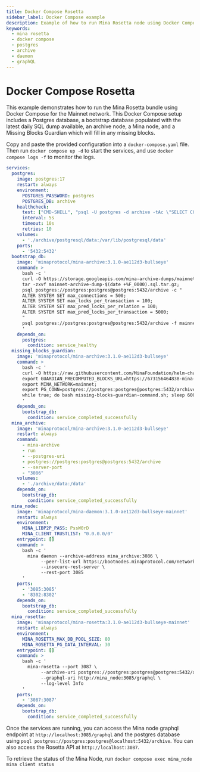```yaml
---
title: Docker Compose Rosetta
sidebar_label: Docker Compose example
description: Example of how to run Mina Rosetta node using Docker Compose.
keywords:
  - mina rosetta
  - docker compose
  - postgres
  - archive
  - daemon
  - graphQL
---
```


# Docker Compose Rosetta

This example demonstrates how to run the Mina Rosetta bundle using Docker Compose for the Mainnet network. This Docker Compose setup includes a Postgres database, a bootstrap database populated with the latest daily SQL dump available, an archive node, a Mina node, and a Missing Blocks Guardian which will fill in any missing blocks.

Copy and paste the provided configuration into a `docker-compose.yaml` file. Then run `docker compose up -d` to start the services, and use `docker compose logs -f` to monitor the logs.

```yaml
services:
  postgres:
    image: postgres:17
    restart: always
    environment:
      POSTGRES_PASSWORD: postgres
      POSTGRES_DB: archive
    healthcheck:
      test: ["CMD-SHELL", "psql -U postgres -d archive -tAc \"SELECT COUNT(*) FROM pg_database WHERE datname='archive';\" | grep -q '^1$'"]
      interval: 5s
      timeout: 10s
      retries: 10
    volumes:
      - './archive/postgresql/data:/var/lib/postgresql/data'
    ports:
      - '5432:5432'
  bootstrap_db:
    image: 'minaprotocol/mina-archive:3.1.0-ae112d3-bullseye'
    command: >
      bash -c '
      curl -O https://storage.googleapis.com/mina-archive-dumps/mainnet-archive-dump-$(date +%F_0000).sql.tar.gz;
      tar -zxvf mainnet-archive-dump-$(date +%F_0000).sql.tar.gz;
      psql postgres://postgres:postgres@postgres:5432/archive -c "
      ALTER SYSTEM SET max_connections = 500;
      ALTER SYSTEM SET max_locks_per_transaction = 100;
      ALTER SYSTEM SET max_pred_locks_per_relation = 100;
      ALTER SYSTEM SET max_pred_locks_per_transaction = 5000;
      "
      psql postgres://postgres:postgres@postgres:5432/archive -f mainnet-archive-dump-$(date +%F_0000).sql;
      '
    depends_on:
      postgres:
        condition: service_healthy
  missing_blocks_guardian:
    image: 'minaprotocol/mina-archive:3.1.0-ae112d3-bullseye'
    command: >
      bash -c '
      curl -O https://raw.githubusercontent.com/MinaFoundation/helm-charts/main/mina-archive/scripts/missing-blocks-guardian-command.sh;
      export GUARDIAN_PRECOMPUTED_BLOCKS_URL=https://673156464838-mina-precomputed-blocks.s3.us-west-2.amazonaws.com/mainnet;
      export MINA_NETWORK=mainnet;
      export PG_CONN=postgres://postgres:postgres@postgres:5432/archive;
      while true; do bash missing-blocks-guardian-command.sh; sleep 600; done
      '
    depends_on:
      bootstrap_db:
        condition: service_completed_successfully
  mina_archive:
    image: 'minaprotocol/mina-archive:3.1.0-ae112d3-bullseye'
    restart: always
    command:
      - mina-archive
      - run
      - --postgres-uri
      - postgres://postgres:postgres@postgres:5432/archive
      - --server-port
      - "3086"
    volumes:
      - './archive/data:/data'
    depends_on:
      bootstrap_db:
        condition: service_completed_successfully
  mina_node:
    image: 'minaprotocol/mina-daemon:3.1.0-ae112d3-bullseye-mainnet'
    restart: always
    environment:
      MINA_LIBP2P_PASS: PssW0rD
      MINA_CLIENT_TRUSTLIST: "0.0.0.0/0"
    entrypoint: []
    command: >
      bash -c '
        mina daemon --archive-address mina_archive:3086 \
             --peer-list-url https://bootnodes.minaprotocol.com/networks/mainnet.txt \
             --insecure-rest-server \
             --rest-port 3085
      '
    ports:
      - '3085:3085'
      - '8302:8302'
    depends_on:
      bootstrap_db:
        condition: service_completed_successfully
  mina_rosetta:
    image: 'minaprotocol/mina-rosetta:3.1.0-ae112d3-bullseye-mainnet'
    restart: always
    environment:
      MINA_ROSETTA_MAX_DB_POOL_SIZE: 80
      MINA_ROSETTA_PG_DATA_INTERVAL: 30
    entrypoint: []
    command: >
      bash -c '
        mina-rosetta --port 3087 \
             --archive-uri postgres://postgres:postgres@postgres:5432/archive \
             --graphql-uri http://mina_node:3085/graphql \
             --log-level Info
      '
    ports:
      - '3087:3087'
    depends_on:
      bootstrap_db:
        condition: service_completed_successfully
```

Once the services are running, you can access the Mina node graphql endpoint at `http://localhost:3085/graphql` and the postgres database using  `psql postgres://postgres:postgres@localhost:5432/archive`.
You can also access the Rosetta API at `http://localhost:3087`.

To retrieve the status of the Mina Node, run `docker compose exec mina_node mina client status`
